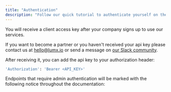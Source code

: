 ```yaml
---
title: "Authentication"
description: "Follow our quick tutorial to authenticate yourself on the Protocol"
---
```


You will receive a client access key after your company signs up to use our services.

If you want to become a partner or you haven't received your api key please contact us at hello@lumx.io or send a message on [our Slack community](https://join.slack.com/t/lumxpartners/shared_invite/zt-1z920ovmb-V6~OlHpvQSQupe7kJLu5YA).

After receiving it, you can add the api key to your authorization header:

```bash
'Authorization': 'Bearer <API_KEY>'
```

Endpoints that require admin authentication will be marked with the following notice throughout the documentation:

<Snippet file="authentication.mdx" />
